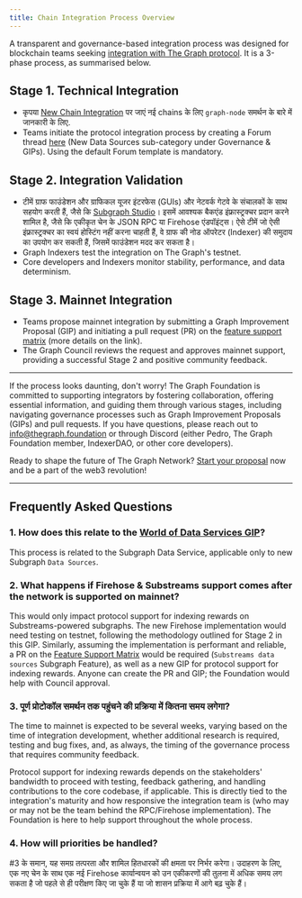```yaml
---
title: Chain Integration Process Overview
---
```


A transparent and governance-based integration process was designed for blockchain teams seeking [integration with The Graph protocol](https://forum.thegraph.com/t/gip-0057-chain-integration-process/4468). It is a 3-phase process, as summarised below.

## Stage 1. Technical Integration

- कृपया [New Chain Integration](/indexing/new-chain-integration/) पर जाएं नई chains के लिए `graph-node` समर्थन के बारे में जानकारी के लिए.
- Teams initiate the protocol integration process by creating a Forum thread [here](https://forum.thegraph.com/c/governance-gips/new-chain-support/71) (New Data Sources sub-category under Governance & GIPs). Using the default Forum template is mandatory.

## Stage 2. Integration Validation

- टीमें ग्राफ फाउंडेशन और ग्राफिकल यूजर इंटरफेस (GUIs) और नेटवर्क गेटवे के संचालकों के साथ सहयोग करती हैं, जैसे कि [Subgraph Studio](https://thegraph.com/studio/)। इसमें आवश्यक बैकएंड इंफ्रास्ट्रक्चर प्रदान करने शामिल है, जैसे कि एकीकृत चेन के JSON RPC या Firehose एंडपॉइंट्स। ऐसे टीमें जो ऐसी इंफ्रास्ट्रक्चर का स्वयं होस्टिंग नहीं करना चाहती हैं, वे ग्राफ की नोड ऑपरेटर (Indexer) की समुदाय का उपयोग कर सकती हैं, जिसमें फाउंडेशन मदद कर सकता है।
- Graph Indexers test the integration on The Graph's testnet.
- Core developers and Indexers monitor stability, performance, and data determinism.

## Stage 3. Mainnet Integration

- Teams propose mainnet integration by submitting a Graph Improvement Proposal (GIP) and initiating a pull request (PR) on the [feature support matrix](https://github.com/graphprotocol/indexer/blob/main/docs/feature-support-matrix.md) (more details on the link).
- The Graph Council reviews the request and approves mainnet support, providing a successful Stage 2 and positive community feedback.

---

If the process looks daunting, don't worry! The Graph Foundation is committed to supporting integrators by fostering collaboration, offering essential information, and guiding them through various stages, including navigating governance processes such as Graph Improvement Proposals (GIPs) and pull requests. If you have questions, please reach out to [info@thegraph.foundation](mailto:info@thegraph.foundation) or through Discord (either Pedro, The Graph Foundation member, IndexerDAO, or other core developers).

Ready to shape the future of The Graph Network? [Start your proposal](https://github.com/graphprotocol/graph-improvement-proposals/blob/main/gips/0057-chain-integration-process.md) now and be a part of the web3 revolution!

---

## Frequently Asked Questions

### 1. How does this relate to the [World of Data Services GIP](https://forum.thegraph.com/t/gip-0042-a-world-of-data-services/3761)?

This process is related to the Subgraph Data Service, applicable only to new Subgraph `Data Sources`.

### 2. What happens if Firehose & Substreams support comes after the network is supported on mainnet?

This would only impact protocol support for indexing rewards on Substreams-powered subgraphs. The new Firehose implementation would need testing on testnet, following the methodology outlined for Stage 2 in this GIP. Similarly, assuming the implementation is performant and reliable, a PR on the [Feature Support Matrix](https://github.com/graphprotocol/indexer/blob/main/docs/feature-support-matrix.md) would be required (`Substreams data sources` Subgraph Feature), as well as a new GIP for protocol support for indexing rewards. Anyone can create the PR and GIP; the Foundation would help with Council approval.

### 3. पूर्ण प्रोटोकॉल समर्थन तक पहुंचने की प्रक्रिया में कितना समय लगेगा?

The time to mainnet is expected to be several weeks, varying based on the time of integration development, whether additional research is required, testing and bug fixes, and, as always, the timing of the governance process that requires community feedback.

Protocol support for indexing rewards depends on the stakeholders' bandwidth to proceed with testing, feedback gathering, and handling contributions to the core codebase, if applicable. This is directly tied to the integration's maturity and how responsive the integration team is (who may or may not be the team behind the RPC/Firehose implementation). The Foundation is here to help support throughout the whole process.

### 4. How will priorities be handled?

\#3 के समान, यह समग्र तत्परता और शामिल हितधारकों की क्षमता पर निर्भर करेगा। उदाहरण के लिए, एक नए चेन के साथ एक नई Firehose कार्यान्वयन को उन एकीकरणों की तुलना में अधिक समय लग सकता है जो पहले से ही परीक्षण किए जा चुके हैं या जो शासन प्रक्रिया में आगे बढ़ चुके हैं।
